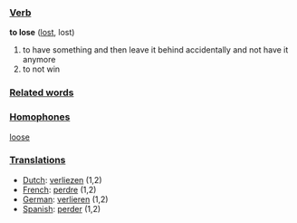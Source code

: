 ===[[Verb]]===
'''to lose''' ([[lost]], lost)

#to have something and then leave it behind accidentally and not have it anymore
#to not win

===[[Related word]]s===



===[[Homophone]]s===

[[loose]]

===[[Translation]]s===
*[[Dutch]]: [[verliezen]] (1,2)
*[[French]]: [[perdre]] (1,2)
*[[German]]: [[verlieren]] (1,2)
*[[Spanish]]: [[perder]] (1,2)
